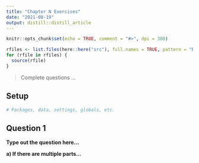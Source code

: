 ```yaml
---
title: "Chapter N Exercises"
date: "2021-08-19"
output: distill::distill_article
---
```


```r
knitr::opts_chunk$set(echo = TRUE, comment = "#>", dpi = 300)

rfiles <- list.files(here::here("src"), full.names = TRUE, pattern = "R$")
for (rfile in rfiles) {
  source(rfile)
}
```

> Complete questions ...

## Setup

```r
# Packages, data, settings, globals, etc.
```


## Question 1

**Type out the question here...**

**a) If there are multiple parts...**
